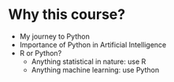 
# Why this course?

- My journey to Python
- Importance of Python in Artificial Intelligence
- R or Python? 
  - Anything statistical in nature: use R
  - Anything machine learning: use Python


